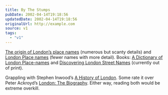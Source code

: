 ```yaml
---
title: By The Stumps
pubDate: 2002-04-14T19:18:56
updatedDate: 2002-04-14T19:18:56
originalUrl: http://example.com
source: v1
tags:
  - "v1"
---
```


[The origin of London&#8217;s place names][1] (numerous but scanty details) and [London Place names][2] (fewer names with more detail). Books: [A Dictionary of London Place-names][3] and [Discovering London Street Names][4] (currently out of print).

Grappling with Stephen Inwood&#8217;s [A History of London][5]. Some rate it over Peter Ackroyd&#8217;s [London: The Biography][6]. Either way, reading both would be extreme overkill.

[1]: http://www.krysstal.com/londname.html "London Place Names on krysstal.com"
[2]: http://www.buchwald.dircon.co.uk/planam.html
[3]: http://www.amazon.co.uk/exec/obidos/ASIN/0192801066/ohsky "A Dictionary of London Place-names on amazon.co.uk"
[4]: http://www.amazon.co.uk/exec/obidos/ASIN/0747803099/ohsky "Discovering London Street Names on amazon.co.uk (currently out of print)"
[5]: http://www.amazon.co.uk/exec/obidos/ASIN/0333671546/ohsky "A History of London on amazon.co.uk"
[6]: http://www.amazon.co.uk/exec/obidos/ASIN/0099422581/ohsky "London: The Biography on amazon.co.uk"

